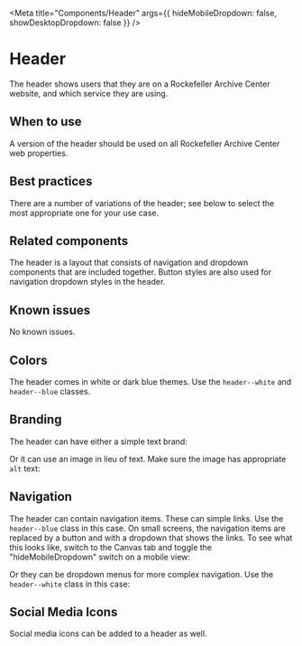 
<Meta title="Components/Header"
args={{
    hideMobileDropdown: false,
    showDesktopDropdown: false
  }} />

# Header

The header shows users that they are on a Rockefeller Archive Center website,
and which service they are using.

## When to use

A version of the header should be used on all Rockefeller Archive Center web properties.

## Best practices

There are a number of variations of the header; see below to select the most
appropriate one for your use case.

## Related components

The header is a layout that consists of navigation and dropdown components that are included
together. Button styles are also used for navigation dropdown styles in the header.

## Known issues

No known issues.

## Colors

The header comes in white or dark blue themes. Use the `header--white` and `header--blue`
classes.

<Story story={stories.colors} />

## Branding

The header can have either a simple text brand:

<Story story={stories.withTextBrand} />

Or it can use an image in lieu of text. Make sure the image has appropriate `alt` text:

<Story story={stories.withImageBrand} />

## Navigation

The header can contain navigation items. These can simple links. Use the `header--blue`
class in this case. On small screens, the navigation items are replaced by a button and
with a dropdown that shows the links. To see what this looks like, switch to the Canvas
tab and toggle the "hideMobileDropdown" switch on a mobile view:

<Story story={stories.withNavItems} />

Or they can be dropdown menus for more complex navigation. Use the `header--white`
class in this case:

<Story story={stories.withDropdownItems} />

## Social Media Icons

Social media icons can be added to a header as well.

<Story story={stories.withSocialIcons} />
